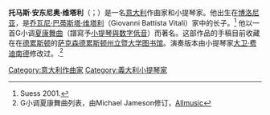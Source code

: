 {{expand|time=2015-01-17T08:32:38+00:00}}
{{orphan|time=2015-01-17T08:32:38+00:00}}
'''托马斯·安东尼奥·维塔利'''（{{lang-it|Tomaso Antonio Vitali}}；{{bd|1663年|5月7日|1745年|5月9日}}）是一名[[意大利|意大利]]作曲家和小提琴家。他出生在[[博洛尼亚|博洛尼亚]]，是[[乔瓦尼·巴蒂斯塔·维塔利|乔瓦尼·巴蒂斯塔·维塔利]]（Giovanni Battista Vitali）家中的长子。<ref name="ReferenceA">Suess 2001.</ref> 他以一首G小调[[夏康舞曲|夏康舞曲]]（譜寫予[[小提琴與数字低音|小提琴與数字低音]]）而著名。这部作品的手稿目前收藏在在[[德累斯顿|德累斯顿]]的[[萨克森德累斯顿州立暨大学图书馆|萨克森德累斯顿州立暨大学图书馆]]。演奏版本由小提琴家[[大卫·费迪南德|大卫·费迪南德]]修改过。.<ref name="allmusic">G小调夏康舞曲列表，由Michael Jameson修订，[[Allmusic|Allmusic]]</ref>

{{Authority control}}
[[Category:意大利作曲家|Category:意大利作曲家]]
[[Category:義大利小提琴家|Category:義大利小提琴家]]